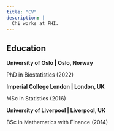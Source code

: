 ```yaml
---
title: "CV"
description: |
  Chi works at FHI.
---
```


## Education

**University of Oslo \| Oslo, Norway**

PhD in Biostatistics (2022)

**Imperial College London \| London, UK**

MSc in Statistics (2016)

**University of Liverpool \| Liverpool, UK**

BSc in Mathematics with Finance (2014)
